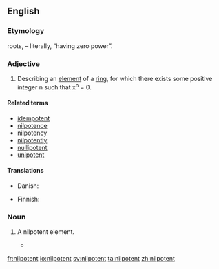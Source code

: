 ==English==

===Etymology===
{{etyl|la|en}} roots, {{compound|nil|potent|t1=not any|t2=having power|lang=en}} – literally, “having zero power”.

===Adjective===
{{en-adj|-}}
{{wikipedia}}

# {{context|mathematics|lang=en}} Describing an [[element]] of a [[ring]], for which there exists some positive integer n such that x<sup>n</sup> = 0.

====Related terms====
* [[idempotent]]
* [[nilpotence]]
* [[nilpotency]]
* [[nilpotently]]
* [[nullipotent]]
* [[unipotent]]

====Translations====
{{trans-top|math}}
* Danish: {{t|da|nilpotent}}
{{trans-mid}}
* Finnish: {{t|fi|nilpotentti}}
{{trans-bottom}}

===Noun===
{{en-noun}}

# {{cx|math|lang=en}} A nilpotent element.
#*{{quote-journal|year=2015|date=|author=Garret Sobczyk|title=Part I: Vector Analysis of Spinors|journal=arXiv|url=http://arxiv.org/abs/1507.06608|doi=|volume=|issue=|pages=
|passage=The so-called spinor algebra of C(2), the language of the quantum mechanics, is formulated in terms of the idempotents and '''nilpotents''' of the geometric algebra of space, including its beautiful representation on the Riemann sphere, and a new proof of the Heisenberg uncertainty principle. }}

[[fr:nilpotent]]
[[io:nilpotent]]
[[sv:nilpotent]]
[[ta:nilpotent]]
[[zh:nilpotent]]